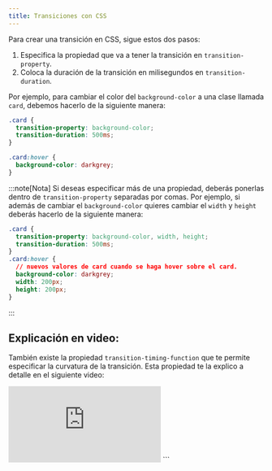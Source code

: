 ```yaml
---
title: Transiciones con CSS
---
```


Para crear una transición en CSS, sigue estos dos pasos:

1. Especifica la propiedad que va a tener la transición en `transition-property`.
2. Coloca la duración de la transición en milisegundos en `transition-duration`.

Por ejemplo, para cambiar el color del `background-color` a una clase llamada `card`, debemos hacerlo de la siguiente manera:

```css
.card {
  transition-property: background-color;
  transition-duration: 500ms;
}

.card:hover {
  background-color: darkgrey;
}
```

:::note[Nota]
Si deseas especificar más de una propiedad, deberás ponerlas dentro de `transition-property` separadas por comas. Por ejemplo, si además de cambiar el `background-color` quieres cambiar el `width` y `height` deberás hacerlo de la siguiente manera:

```css
.card {
  transition-property: background-color, width, height;
  transition-duration: 500ms;
}
.card:hover {
  // nuevos valores de card cuando se haga hover sobre el card.
  background-color: darkgrey;
  width: 200px;
  height: 200px;
}
```

:::

## Explicación en video:

También existe la propiedad `transition-timing-function` que te permite especificar la curvatura de la transición. Esta propiedad te la explico a detalle en el siguiente video:

<iframe className='youtube-video' src="https://www.youtube.com/embed/pdPtKBWoI9E?si=KYgVoluG39n8Yu3d" title="YouTube video player" frameBorder="0" allow="accelerometer; autoplay; clipboard-write; encrypted-media; gyroscope; picture-in-picture; web-share" referrerPolicy="strict-origin-when-cross-origin" allowFullScreen></iframe>
```
